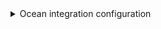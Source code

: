 <details>

<summary> Ocean integration configuration </summary>

```yaml showLineNumbers
resources:
  - kind: work-item
    selector:
      query: 'true'
      expand: 'All'
      wiql: '[System.WorkItemType] = "Task" order by [System.CreatedDate] desc'
    port:
      entity:
        mappings:
          identifier: .id | tostring
          title: .fields."System.Title"
          blueprint: '"workItem"'
          properties:
            type: .fields."System.WorkItemType"
            state: .fields."System.State"
            effort: .fields."Microsoft.VSTS.Scheduling.Effort"
            description: .fields."System.Description"
            link: .url
            reason: .fields."System.Reason"
            createdBy: .fields."System.CreatedBy".displayName
            changedBy: .fields."System.ChangedBy".displayName
            assignedTo: .fields."System.AssignedTo".displayName
            createdDate: .fields."System.CreatedDate"
            changedDate: .fields."System.ChangedDate"
          relations:
            project: .__projectId | gsub(" "; "")

```

</details>
